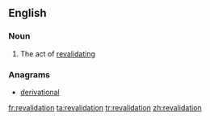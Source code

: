 ==English==

===Noun===
{{en-noun}}

# The act of [[revalidate|revalidating]]

===Anagrams===
* [[derivational#English|derivational]]

[[fr:revalidation]]
[[ta:revalidation]]
[[tr:revalidation]]
[[zh:revalidation]]